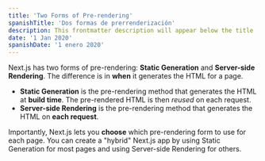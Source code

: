 ```yaml
---
title: 'Two Forms of Pre-rendering'
spanishTitle: 'Dos formas de prerrenderización'
description: This frontmatter description will appear below the title
date: '1 Jan 2020'
spanishDate: '1 enero 2020'
---
```


Next.js has two forms of pre-rendering: **Static Generation** and **Server-side
Rendering**. The difference is in **when** it generates the HTML for a page.

- **Static Generation** is the pre-rendering method that generates the HTML at
  **build time**. The pre-rendered HTML is then _reused_ on each request.
- **Server-side Rendering** is the pre-rendering method that generates the HTML
  on **each request**.

Importantly, Next.js lets you **choose** which pre-rendering form to use for
each page. You can create a "hybrid" Next.js app by using Static Generation for
most pages and using Server-side Rendering for others.
